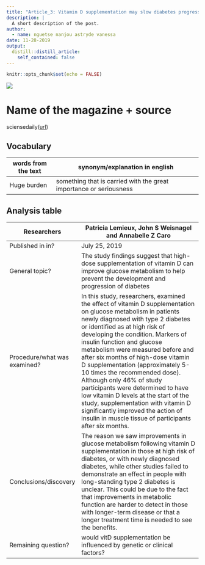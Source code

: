 ```yaml
---
title: "Article_3: Vitamin D supplementation may slow diabetes progression"
description: |
  A short description of the post.
author:
  - name: nguetse nanjou astryde vanessa
date: 11-28-2019
output:
  distill::distill_article:
    self_contained: false
---
```

    
```r
knitr::opts_chunk$set(echo = FALSE)
```

![](https://cdn.diabetesselfmanagement.com/2019/07/shutterstock_385316128.jpg)

# Name of the magazine + source

sciensedaily([url](www.sciencedaily.com/releases/2019/07/190725211631.htm))

## Vocabulary

| words from the text | synonym/explanation in english                             |
| ------------------- | ---------------------------------------------------------- |
| Huge burden         | something that is carried with the great importance or seriousness                                    |


    
## Analysis table   

| Researchers                  | Patricia Lemieux, John S Weisnagel and Annabelle Z Caro                                                                                                                                                                                                                                                                                                                                                                                                                                                                                                                                                                                             |
| ---------------------------- | --------------------------------------------------------------------------------------------------------------------------------------------------------------------------------------------------------------------------------------------------------------------------------------------------------------------------------------------------------------------------------------------------------------------------------------------------------------------------------------------------------------------------------------------------------------------------------------------------------------------------------------------------- |
|  Published in in?            | July 25, 2019                                                                                                                                                                                                                                                                                                                                                                                                                                                                                                                                                                                                                                       |
| General topic?               | The study findings suggest that high-dose supplementation of vitamin D can improve glucose metabolism to help prevent the development and progression of diabetes                                                                                                                                                                                                                                                                                                                                                                                                                                                                                   |
| Procedure/what was examined? | In this study, researchers, examined the effect of vitamin D supplementation on glucose metabolism in patients newly diagnosed with type 2 diabetes or identified as at high risk of developing the condition. Markers of insulin function and glucose metabolism were measured before and after six months of high-dose vitamin D supplementation (approximately 5-10 times the recommended dose). Although only 46% of study participants were determined to have low vitamin D levels at the start of the study, supplementation with vitamin D significantly improved the action of insulin in muscle tissue of participants after six months.  |
|  Conclusions/discovery       | The reason we saw improvements in glucose metabolism following vitamin D supplementation in those at high risk of diabetes, or with newly diagnosed diabetes, while other studies failed to demonstrate an effect in people with long-standing type 2 diabetes is unclear. This could be due to the fact that improvements in metabolic function are harder to detect in those with longer-term disease or that a longer treatment time is needed to see the benefits.                                                                                                                                                                              |
|  Remaining question?         | would vitD supplementation be influenced by genetic or clinical factors?                                                                                                                                                                                                                                                                                                                                                                                                                                                                                                                                                                                     |




